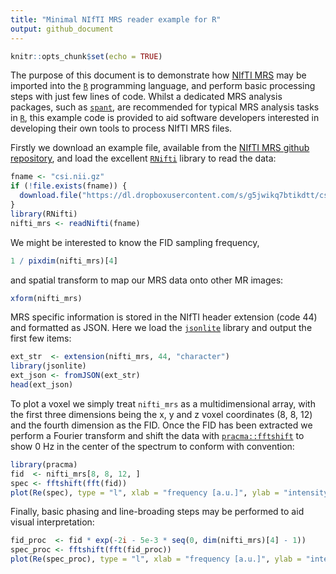 ```yaml
---
title: "Minimal NIfTI MRS reader example for R"
output: github_document
---
```


```r
knitr::opts_chunk$set(echo = TRUE)
```

The purpose of this document is to demonstrate how [NIfTI MRS](https://docs.google.com/document/d/1tC4ugzGUPLoqHRGrWvOcGCuCh_Dogx_uu0cxKub0EsM/edit?usp=sharing) may be imported into the [`R`](https://www.r-project.org/) programming language, and perform basic processing steps with just few lines of code. Whilst a dedicated MRS analysis packages, such as [`spant`](https://martin3141.github.io/spant/), are recommended for typical MRS analysis tasks in [`R`](https://www.r-project.org/), this example code is provided to aid software developers interested in developing their own tools to process NIfTI MRS files.

Firstly we download an example file, available from the [NIfTI MRS github repository](https://github.com/wexeee/mrs_nifti_standard), and load the excellent [`RNifti`](https://github.com/jonclayden/RNifti) library to read the data:

```r
fname <- "csi.nii.gz"
if (!file.exists(fname)) {
  download.file("https://dl.dropboxusercontent.com/s/g5jwikq7btikdtt/csi.nii.gz?dl=0", mode = "wb", fname)
}
library(RNifti)
nifti_mrs <- readNifti(fname)
```

We might be interested to know the FID sampling frequency,

```r
1 / pixdim(nifti_mrs)[4]
```

and spatial transform to map our MRS data onto other MR images:

```r
xform(nifti_mrs)
```

MRS specific information is stored in the NIfTI header extension (code 44) and formatted as JSON. Here we load the [`jsonlite`](https://arxiv.org/abs/1403.2805) library and output the first few items:

```r
ext_str  <- extension(nifti_mrs, 44, "character")
library(jsonlite)
ext_json <- fromJSON(ext_str)
head(ext_json)
```

To plot a voxel we simply treat `nifti_mrs` as a multidimensional array, with the first three dimensions being the x, y and z voxel coordinates (8, 8, 12) and the fourth dimension as the FID. Once the FID has been extracted we perform a Fourier transform and shift the data with [`pracma::fftshift`](https://cran.r-project.org/web/packages/pracma/index.html) to show 0 Hz in the center of the spectrum to conform with convention:

```r
library(pracma)
fid  <- nifti_mrs[8, 8, 12, ]
spec <- fftshift(fft(fid))
plot(Re(spec), type = "l", xlab = "frequency [a.u.]", ylab = "intensity [a.u.]")
```

Finally, basic phasing and line-broading steps may be performed to aid visual interpretation:

```r
fid_proc  <- fid * exp(-2i - 5e-3 * seq(0, dim(nifti_mrs)[4] - 1))
spec_proc <- fftshift(fft(fid_proc))
plot(Re(spec_proc), type = "l", xlab = "frequency [a.u.]", ylab = "intensity [a.u.]")
```